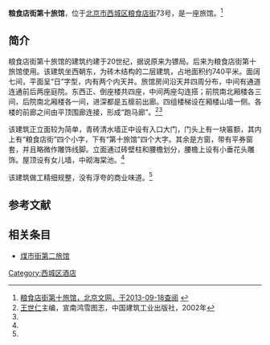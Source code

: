 {{文物保护单位
| 级别 = 省级
| 省区市 = 北京市
| 图片 = 
| 名称 = 粮食店街第十旅馆
| 编号 = 6-34
| 分类 = 近现代重要史迹及代表性建筑
| 时代 = 民国
| 所在 = [[西城区|西城区]][[粮食店街|粮食店街]]73号
| 登录 = 2001年7月12日
}}

'''粮食店街第十旅馆'''，位于[[北京市|北京市]][[西城区|西城区]][[粮食店街|粮食店街]]73号，是一座旅馆。<ref name=bjww>[http://cgi.beijingww.com/bjww/static/2008/5/13@892.htm 粮食店街第十旅馆，北京文网，于2013-09-18查阅] {{webarchive|url=https://web.archive.org/web/20130530094541/http://cgi.beijingww.com/bjww/static/2008/5/13@892.htm |date=2013-05-30 }}</ref>

==简介==
粮食店街第十旅馆的建筑约建于20世纪，据说原来为镖局。后来为粮食店街第十旅馆使用。该建筑坐西朝东，为砖木结构的二层建筑，占地面积约740平米。面阔七间，平面呈“日”字型，内有两个内天井。旅馆房间沿天井四周分布，中间有通道连通前后两座庭院。东西正、倒座楼共四座，中间两座勾连搭；前院南北厢楼各三间，后院南北厢楼各一间，进深都是五檩前出廊。四组楼梯设在厢楼山墙一侧。各楼的前廊之间由平顶围廊连接，形成“跑马廊”。<ref name=xuannan>[[王世仁|王世仁]]主编，宣南鸿雪图志，中国建筑工业出版社，2002年</ref><ref name=bjww/>

该建筑正立面较为简单，青砖清水墙正中设有入口大门，门头上有一块匾额，其内上有“粮食店街”四个小字，下有“第十旅馆”四个大字。其余是方窗，带有平券窗套，并且略微作雕饰线脚。立面通过砖壁柱和腰檐划分，腰檐上设有小垂花头雕饰。屋顶设有女儿墙，中砌海棠池。<ref name=xuannan/>

该建筑做工精细规整，没有浮夸的商业味道。<ref name=xuannan/>

==参考文献==
{{reflist}}

==相关条目==
*[[煤市街第二旅馆|煤市街第二旅馆]]

{{北京市文物保护单位}}
[[Category:西城区酒店|Category:西城区酒店]]